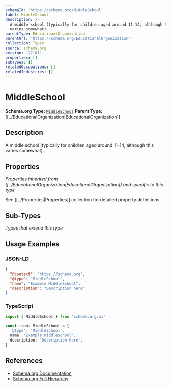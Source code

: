 ```yaml
---
schemaId: 'https://schema.org/MiddleSchool'
label: MiddleSchool
description: >-
  A middle school (typically for children aged around 11-14, although this
  varies somewhat).
parentType: EducationalOrganization
parentUrl: 'https://schema.org/EducationalOrganization'
collection: Types
source: schema.org
version: '27.01'
properties: []
subTypes: []
relatedOccupations: []
relatedIndustries: []
---
```

# MiddleSchool

**Schema.org Type:** [`MiddleSchool`](https://schema.org/MiddleSchool)
**Parent Type:** [[../EducationalOrganization|EducationalOrganization]]

## Description

A middle school (typically for children aged around 11-14, although this varies somewhat).

## Properties

*Properties inherited from [[../EducationalOrganization|EducationalOrganization]] and specific to this type*

See [[../Properties|Properties]] collection for detailed property definitions.

## Sub-Types

*Types that extend this type*

## Usage Examples

### JSON-LD

```json
{
  "@context": "https://schema.org",
  "@type": "MiddleSchool",
  "name": "Example MiddleSchool",
  "description": "Description here"
}
```

### TypeScript

```typescript
import { MiddleSchool } from 'schema.org.ai'

const item: MiddleSchool = {
  '@type': 'MiddleSchool',
  name: 'Example MiddleSchool',
  description: 'Description here',
}
```

## References

- [Schema.org Documentation](https://schema.org/MiddleSchool)
- [Schema.org Full Hierarchy](https://schema.org/docs/full.html)
